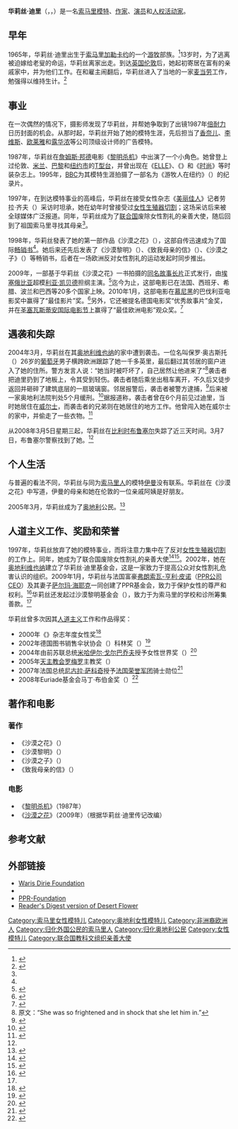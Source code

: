 {{noteTA
|1=zh-cn:李维斯; zh-tw:利惠;
|2=zh-cn:萨尔玛·海耶克; zh-tw:莎瑪·海耶克; zh-hk:莎瑪·希恩;
}}
{{Infobox Person
| name        = {{lang|so|Waris Diiriye}}<br />{{rtl-lang|ar|واريس ديري}}
| image       = Waris_Dirie_-_Bratislava_2010.png
| imagesize   = 200px
| caption     = 
| birth_date  = 1965年
| birth_place = [[索马里|索马里]]
| occupation  = 模特、作家、演员、联合国亲善大使（1997年－2003年）
| ethnicity   = [[索马里人|索马里人]]
| title       = [[法國榮譽軍團勳章|法国荣誉军团]]骑士勋位
}}
'''华莉丝·迪里'''（{{lang-so|Waris Diiriye}}，{{lang-ar|واريس ديري}}，{{bd|1965年||||catIdx=Diirive, Waris}}）是一名[[索马里人|索马里]][[模特|模特]]、[[作家|作家]]、[[演员|演员]]和[[人权捍卫者|人权活动家]]。

== 早年 ==
1965年，华莉丝·迪里出生于[[索马里|索马里]][[加勒卡约|加勒卡约]]的一个[[游牧民族|游牧]]部族。<ref>{{cite web|title=About Waris Dirie|url=http://en.babor-helps.com/_ssf-xrBC2Q/content/html/warisdirie/index.html|publisher=BABOR initiative|accessdate=2010-08-07|language=en|deadurl=yes|archiveurl=https://web.archive.org/web/20110707203259/http://en.babor-helps.com/_ssf-xrBC2Q/content/html/warisdirie/index.html|archivedate=2011-07-07}}</ref>13岁时，为了逃离被迫嫁给老叟的命运，华莉丝离家出走。到达[[英国|英国]][[伦敦|伦敦]]后，她起初寄居在富有的亲戚家中，并为他们工作。在和雇主闹翻后，华莉丝进入了当地的一家[[麦当劳|麦当劳]]工作，勉强得以维持生计。<ref name="Time">{{cite news|title=Somalia's Desert Flower|url=http://www.time.com/time/magazine/article/0,9171,300618,00.html|accessdate=2010-08-07|newspaper=[[时代_(杂志)|Time Magzine]]|date=2002-07-07|last=Gibson|first=Helen|language=en|archive-date=2008-04-22|archive-url=https://web.archive.org/web/20080422004516/http://www.time.com/time/magazine/article/0,9171,300618,00.html|dead-url=yes}}</ref>

== 事业 ==
在一次偶然的情况下，摄影师{{link-en|特伦斯·多诺文 (摄影师)|Terence Donovan (photographer)|特伦斯·多诺文}}发现了华莉丝，并帮她争取到了出镜1987年[[倍耐力|倍耐力]]日历封面的机会。从那时起，华莉丝开始了她的模特生涯，先后担当了[[香奈儿|香奈儿]]、[[李维斯|李维斯]]、[[欧莱雅|欧莱雅]]和[[露华浓|露华浓]]等公司顶级设计师的广告模特。

1987年，华莉丝在[[詹姆斯·邦德|詹姆斯·邦德]]电影《[[黎明杀机|黎明杀机]]》中出演了一个小角色。她曾登上过伦敦、[[米兰|米兰]]、[[巴黎|巴黎]]和[[纽约市|纽约市]]的[[T型台|T型台]]，并曾出现在《[[ELLE|ELLE]]》、《{{link-en|魅力 (杂志)|Glamour (magazine)|魅力}}》和《[[时尚_(杂志)|时尚]]》等时装杂志上。1995年，[[BBC|BBC]]为其模特生涯拍摄了一部名为《游牧人在纽约》（{{small|''A Nomad in New York''}}）的纪录片。

1997年，在到达模特事业的高峰后，华莉丝在接受女性杂志《[[美丽佳人|美丽佳人]]》记者劳拉·齐夫（{{small|Laura Ziv}}）采访时坦承，她在幼年时曾接受过[[女性生殖器切割|女性生殖器切割]]；这场采访后来被全球媒体广泛报道。同年，华莉丝成为了[[联合国|联合国]]废除女性割礼的亲善大使，随后回到了祖国索马里寻找其母亲<ref name="Time"/>。

1998年，华莉丝發表了她的第一部作品《沙漠之花》（{{small|''Desert Flower''}}），这部自传迅速成为了国际[[畅销书|畅销书]]<ref name="Time"/>。她后来还先后发表了《沙漠黎明》（{{small|''Desert Dawn''}}）、《致我母亲的信》（{{small|''Letter To My Mother''}}）、《沙漠之子》（{{small|''Desert Children''}}）等畅销书，后者在一场欧洲反对女性割礼的运动发起时同步推出。

2009年，一部基于华莉丝《沙漠之花》一书拍摄的[[沙漠之花_(2009年电影)|同名故事长片]]正式发行，由[[埃塞俄比亚|埃塞俄比亚]]超模[[利亚·凯贝德|利亚·凯贝德]]担纲主演。<ref>{{cite news|title=Model Liya Kebede to star in 'Flower'|url=http://www.variety.com/article/VR1117980606.html?categoryid=13&cs=1&nid=2564|accessdate=2010-08-07|newspaper=[[综艺|Variety]]|date=2008-02-09|last=Hofmann|first=Katja|language=en}}</ref>迄今为止，这部电影已在法国、西班牙、希腊、波兰和巴西等20多个国家上映。2010年1月，这部电影在[[慕尼黑|慕尼黑]]的巴伐利亚电影奖中赢得了“最佳影片”奖。<ref>{{cite web|title=Wüstenblume|url=http://www.filminstitut.at/de/wuestenblume/|publisher=Film Institut|accessdate=2010-08-07|language=de|archive-date=2011-08-15|archive-url=https://web.archive.org/web/20110815060845/http://www.filminstitut.at/de/wuestenblume/|dead-url=no}}</ref>另外，它还被提名德国电影奖“优秀故事片”金奖，并在[[圣塞瓦斯蒂安国际电影节|圣塞瓦斯蒂安国际电影节]]上赢得了“最佳欧洲电影”观众奖。<ref>{{cite web|title=Awards for Desert Flower|url=http://www.imdb.com/title/tt1054580/awards|publisher=[[互联网电影数据库|IMDb]]|accessdate=2010-08-07|language=en|archive-date=2017-04-15|archive-url=https://web.archive.org/web/20170415104018/http://www.imdb.com/title/tt1054580/awards|dead-url=no}}</ref>

== 遇袭和失踪 ==
2004年3月，华莉丝在其[[奥地利|奥地利]][[维也纳|维也纳]]的家中遭到袭击。一位名叫保罗·奥古斯托（{{small|Paulo Augusto}}）26岁的[[葡萄牙人|葡萄牙]]男子横跨欧洲跟踪了她一千多英里，最后翻过其邻居的窗户进入了她的住所。警方发言人说：“她当时被吓坏了，自己居然让他进来了”<ref>原文：“She was so frightened and in shock that she let him in.”</ref>袭击者把迪里扔到了地板上，令其受到轻伤。袭击者随后乘坐出租车离开，不久后又徒步返回并砸碎了建筑底层的一扇玻璃窗。邻居报警后，袭击者被警方逮捕，<ref>{{cite news|title=Somalian-born author attacked by stalker|url=http://www.guardian.co.uk/austria/article/0,,1166704,00.html|accessdate=2010-08-07|newspaper=[[卫报|Guardian]]|date=2004-03-11|last=Harding|first=Luke|author2=Traynor, Ian|language=en|archive-date=2008-01-21|archive-url=https://web.archive.org/web/20080121013418/http://www.guardian.co.uk/austria/article/0,,1166704,00.html|dead-url=no}}</ref>后来被一家奥地利法院判处5个月缓刑。<ref name="Brussels">{{cite news|author=Associated Press|title=Former Model Waris Dirie Found Alive in Brussels|url=http://www.foxnews.com/story/0,2933,335904,00.html|accessdate=2010-08-07|newspaper=Fox News|date=2008-03-07|language=en|archive-url=https://web.archive.org/web/20090701101637/http://www.foxnews.com/story/0,2933,335904,00.html|archive-date=2009-07-01|dead-url=yes}}</ref>据报道称，袭击者曾在6个月前见过迪里，当时她居住在[[威尔士|威尔士]]，而袭击者的兄弟则在她居住的地方工作。他曾闯入她在威尔士的家中，并偷走了一些衣物。<ref>{{cite news|title=Model's stalker had previous arrests|url=http://news.bbc.co.uk/1/low/wales/3502870.stm|accessdate=2010-08-07|newspaper=BBC News|date=2004-03-11|language=en|archive-date=2019-12-16|archive-url=https://web.archive.org/web/20191216162605/http://news.bbc.co.uk/2/hi/uk_news/wales/3502870.stm|dead-url=no}}</ref>

从2008年3月5日星期三起，华莉丝在[[比利时|比利时]][[布鲁塞尔|布鲁塞尔]]失踪了近三天时间。3月7日，布鲁塞尔警察找到了她。<ref name="Brussels"/>

== 个人生活 ==
与普遍的看法不同，华莉丝与同为[[索马里人|索马里人]]的模特[[伊曼·阿布杜尔马吉德|伊曼]]没有联系。华莉丝在《沙漠之花》中写道，伊曼的母亲和她在伦敦的一位亲戚阿姨是好朋友。

2005年3月，华莉丝成为了[[奥地利|奥地利]]公民。<ref>{{cite news|title=Former Supermodel Waris Dirie Gets Austrian Citizenship|url=http://www.fashiongates.com/magazine/waris-dirie-01-04-05-35081.html|accessdate=2010-08-07|newspaper=Fashion Gates|date=2005-04-01|last=Barrskog|first=Helga|language=en|deadurl=yes|archiveurl=https://web.archive.org/web/20100820153613/http://www.fashiongates.com/magazine/waris-dirie-01-04-05-35081.html|archivedate=2010-08-20}}</ref>

== 人道主义工作、奖励和荣誉 ==
1997年，华莉丝放弃了她的模特事业，而将注意力集中在了反对[[女性生殖器切割|女性生殖器切割]]的工作上。同年，她成为了联合国废除女性割礼的亲善大使<ref>{{cite web|title=Messengers of Peace and Goodwill Ambassadors at the United Nations|url=http://www.un.org/advocates/2000/bios.htm|publisher=联合国网站|accessdate=2010-08-07|language=en|date=2000-10-23|archive-date=2018-08-08|archive-url=https://web.archive.org/web/20180808133419/http://www.un.org/advocates/2000/bios.htm|dead-url=no}}</ref><ref>{{cite news|title=UNFPA Goodwill Ambassador, Waris Dirie, Wins Award|url=http://www.unfpa.org/news/news.cfm?ID=233&Language=1|accessdate=2010-08-07|newspaper=UNFPA|date=2001-04-17|last=Ryan|first=William A.|language=en|archive-date=2009-06-16|archive-url=https://web.archive.org/web/20090616130418/http://www.unfpa.org/news/news.cfm?ID=233&Language=1|dead-url=no}}</ref>。2002年，她在[[奥地利|奥地利]][[维也纳|维也纳]]建立了华莉丝·迪里基金会，这是一家致力于提高公众对女性割礼危害认识的组织。2009年1月，华莉丝与法国富豪[[弗朗索瓦-亨利·皮诺|弗朗索瓦-亨利·皮诺]]（[[PPR公司|PPR公司]]CEO）及其妻子[[萨尔玛·海耶克|萨尔玛·海耶克]]一同创建了PPR基金会，致力于保护女性的尊严和权利。<ref>{{Cite web |url=http://www.ppr.com/front__sectionId-592_Changelang-en.html |title=PPR Foundation for Women's Rights and Dignity |accessdate=2010-08-07 |archive-date=2009-04-04 |archive-url=https://web.archive.org/web/20090404050447/http://www.ppr.com/front__sectionId-592_Changelang-en.html |dead-url=no }}</ref>华莉丝还发起过沙漠黎明基金会（{{small|Desert Dawn Foundation}}），致力于为索马里的学校和诊所筹集善款。<ref name="Time"/>

华莉丝曾多次因其[[人道主义|人道主义]]工作和作品得奖：

* 2000年《{{link-en|魅力 (杂志)|Glamour (magazine)|魅力}}》杂志年度女性奖<ref>{{Cite web |url=http://www.uneca.org/eca_resources/speeches/amoako/98/0606_togo.htm |title=UNECA |accessdate=2010-08-07 |archive-date=2010-07-06 |archive-url=https://web.archive.org/web/20100706122041/http://www.uneca.org/eca_resources/speeches/amoako/98/0606_togo.htm |dead-url=yes }}</ref>
* 2002年德国图书销售伞状协会（{{small|umbrella association of the German bookselling trade}}）科林奖（{{small|orine Award}}）<ref>{{cite web|author=Peter K.A. da Costa|title=Speeches and Writings for 1998 Fighting the Culture of Discrimination|url=http://www.uneca.org/eca_resources/speeches/amoako/98/0606_togo.htm|publisher=联合国经济和社会事务部|accessdate=2010-08-07|language=en|year=1998|deadurl=yes|archiveurl=https://web.archive.org/web/20100706122041/http://www.uneca.org/eca_resources/speeches/amoako/98/0606_togo.htm|archivedate=2010-07-06}}</ref>
* 2004年由前苏联总统[[米哈伊尔·戈尔巴乔夫|米哈伊尔·戈尔巴乔夫]]授予女性世界奖（{{small|Women's World Award}}）<ref>{{cite web|title=Womens World Awards|url=http://www.womensworldawards.com/|publisher=Womens World Awards|accessdate=2010-08-07|language=en|archive-date=2019-02-17|archive-url=https://web.archive.org/web/20190217123342/https://www.womensworldawards.com/|dead-url=no}}</ref>
* 2005年[[天主教会|天主教会]][[奥斯卡·罗梅罗|罗梅罗]]主教奖（{{small|Bishop Óscar Romero Award}}） 
* 2007年法国总统[[尼古拉·萨科奇|尼古拉·萨科奇]]授予[[法国荣誉军团勋章|法国荣誉军团]]骑士勋位<ref>{{cite news|title=Communiqué de la Présidence de la République annonçant la remise de décoration par M. Nicolas Sarkozy|url=http://www.elysee.fr/elysee/elysee.fr/francais/salle_de_presse/2007/juillet/remise_de_decoration_le_12_juillet.79067.html|accessdate=2010-08-07|newspaper=Président de la République|date=2007-07-11|language=fr|deadurl=yes|archiveurl=https://web.archive.org/web/20090722094445/http://www.elysee.fr/elysee/elysee.fr/francais/salle_de_presse/2007/juillet/remise_de_decoration_le_12_juillet.79067.html|archivedate=2009-07-22}}</ref>
* 2008年Euriade基金会马丁·布伯金奖（{{small|Martin Buber Gold Medal}}）<ref>{{cite web|title=Holders of the Martin-Buber-Award|url=http://www.euriade.net/martinbuber_EN.html|publisher=Euriade|accessdate=2010-08-07|language=en|archive-date=2011-07-23|archive-url=https://web.archive.org/web/20110723124153/http://www.euriade.net/martinbuber_EN.html|dead-url=no}}</ref>

== 著作和电影 ==
=== 著作 ===
* 《沙漠之花》（{{small|''Desert Flower''}}）
* 《沙漠黎明》（{{small|''Desert Dawn''}}）
* 《沙漠之子》（{{small|''Desert Children''}}）
* 《致我母亲的信》（{{small|''Letter To My Mother''}}）

=== 电影 ===
* 《[[黎明杀机|黎明杀机]]》（1987年）
*《[[沙漠之花_(2009年电影)|沙漠之花]]》（2009年）（根据华莉丝·迪里传记改编）

== 参考文献 ==
{{reflist|2}}

== 外部链接 ==
{{commonscat|Waris Dirie}}
* [http://www.waris-dirie-foundation.com/ Waris Dirie Foundation]{{Wayback|url=http://www.waris-dirie-foundation.com/ |date=20100815060140 }}
* {{fashionmodel|id=Waris_Dirie|name=Waris Dirie}}
* [http://www.ppr.com/front__sectionId-592_Changelang-en.html PPR-Foundation]{{Wayback|url=http://www.ppr.com/front__sectionId-592_Changelang-en.html |date=20090404050447 }}
* [http://www.fgmnetwork.org/articles/Waris.html Reader's Digest version of Desert Flower]{{Wayback|url=http://www.fgmnetwork.org/articles/Waris.html |date=20100722150959 }}

{{Authority control}}
{{DEFAULTSORT:Dirie, Waris}}
[[Category:索马里女性模特儿|Category:索马里女性模特儿]]
[[Category:奥地利女性模特儿|Category:奥地利女性模特儿]]
[[Category:非洲裔欧洲人|Category:非洲裔欧洲人]]
[[Category:归化外国公民的索马里人|Category:归化外国公民的索马里人]]
[[Category:归化奥地利公民|Category:归化奥地利公民]]
[[Category:女性模特儿|Category:女性模特儿]]
[[Category:联合国教科文组织亲善大使|Category:联合国教科文组织亲善大使]]